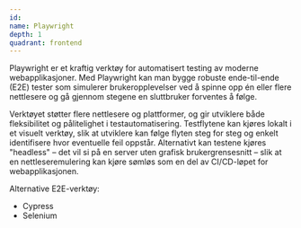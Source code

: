 ```yaml
---
id:
name: Playwright
depth: 1
quadrant: frontend
---
```


Playwright er et kraftig verktøy for automatisert testing av moderne webapplikasjoner.
Med Playwright kan man bygge robuste ende-til-ende (E2E) tester som simulerer
brukeropplevelser ved å spinne opp én eller flere nettlesere og gå gjennom stegene
en sluttbruker forventes å følge.

Verktøyet støtter flere nettlesere og plattformer, og gir utviklere både fleksibilitet
og pålitelighet i testautomatisering. Testflytene kan kjøres lokalt i et
visuelt verktøy, slik at utviklere kan følge flyten steg for steg og enkelt
identifisere hvor eventuelle feil oppstår. Alternativt kan testene kjøres
"headless" – det vil si på en server uten grafisk brukergrensesnitt
– slik at en nettleseremulering kan kjøre sømløs som en del
av CI/CD-løpet for webapplikasjonen.

Alternative E2E-verktøy:

- Cypress
- Selenium
